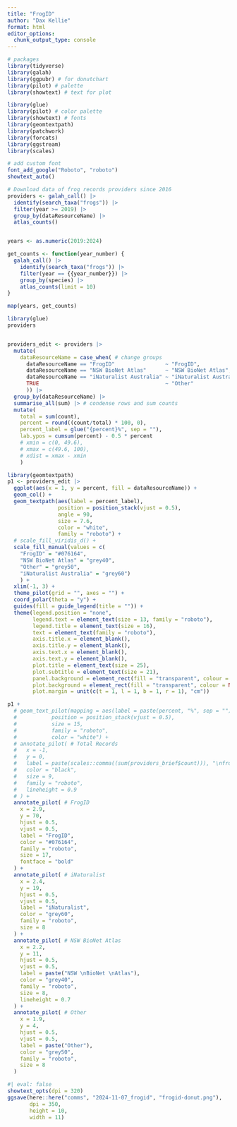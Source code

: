 ```yaml
---
title: "FrogID"
author: "Dax Kellie"
format: html
editor_options: 
  chunk_output_type: console
---
```


```r
# packages
library(tidyverse)
library(galah)
library(ggpubr) # for donutchart
library(pilot) # palette
library(showtext) # text for plot

library(glue)
library(pilot) # color palette
library(showtext) # fonts
library(geomtextpath)
library(patchwork)
library(forcats)
library(ggstream)
library(scales)

# add custom font
font_add_google("Roboto", "roboto")
showtext_auto()
```


```r
# Download data of frog records providers since 2016
providers <- galah_call() |>
  identify(search_taxa("frogs")) |>
  filter(year >= 2019) |>
  group_by(dataResourceName) |>
  atlas_counts()


years <- as.numeric(2019:2024)

get_counts <- function(year_number) {
  galah_call() |>
    identify(search_taxa("frogs")) |>
    filter(year == {{year_number}}) |>
    group_by(species) |>
    atlas_counts(limit = 10)
}

map(years, get_counts)
```


```r
library(glue)
providers


providers_edit <- providers |> 
  mutate(
    dataResourceName = case_when( # change groups
      dataResourceName == "FrogID"                ~ "FrogID",
      dataResourceName == "NSW BioNet Atlas"      ~ "NSW BioNet Atlas",
      dataResourceName == "iNaturalist Australia" ~ "iNaturalist Australia",
      TRUE                                        ~ "Other"
      )) |>
  group_by(dataResourceName) |>
  summarise_all(sum) |> # condense rows and sum counts
  mutate(
    total = sum(count),
    percent = round((count/total) * 100, 0),
    percent_label = glue("{percent}%", sep = ""),
    lab.ypos = cumsum(percent) - 0.5 * percent
    # xmin = c(0, 49.6),
    # xmax = c(49.6, 100),
    # xdist = xmax - xmin
    )

```

```r
library(geomtextpath)
p1 <- providers_edit |>
  ggplot(aes(x = 1, y = percent, fill = dataResourceName)) +
  geom_col() +
  geom_textpath(aes(label = percent_label),
                position = position_stack(vjust = 0.5),
                angle = 90,
                size = 7.6,
                color = "white",
                family = "roboto") +
  # scale_fill_viridis_d() +
  scale_fill_manual(values = c(
    "FrogID" = "#076164",
    "NSW BioNet Atlas" = "grey40",
    "Other" = "grey50",
    "iNaturalist Australia" = "grey60")
    ) +
  xlim(-1, 3) +
  theme_pilot(grid = "", axes = "") +
  coord_polar(theta = "y") + 
  guides(fill = guide_legend(title = "")) +
  theme(legend.position = "none",
        legend.text = element_text(size = 13, family = "roboto"),
        legend.title = element_text(size = 16),
        text = element_text(family = "roboto"),
        axis.title.x = element_blank(),
        axis.title.y = element_blank(),
        axis.text.x = element_blank(),
        axis.text.y = element_blank(),
        plot.title = element_text(size = 25),
        plot.subtitle = element_text(size = 21),
        panel.background = element_rect(fill = "transparent", colour = NA),
        plot.background = element_rect(fill = "transparent", colour = NA),
        plot.margin = unit(c(t = 1, l = 1, b = 1, r = 1), "cm"))

p1 +
  # geom_text_pilot(mapping = aes(label = paste(percent, "%", sep = ""), fontface = "bold"),
  #           position = position_stack(vjust = 0.5),
  #           size = 15,
  #           family = "roboto",
  #           color = "white") +
  # annotate_pilot( # Total Records
  #   x = -1,
  #   y = 0,
  #   label = paste(scales::comma((sum(providers_brief$count))), "\nfrog records \nsince 2018"),
  #   color = "black",
  #   size = 9,
  #   family = "roboto",
  #   lineheight = 0.9
  # ) +
  annotate_pilot( # FrogID
    x = 2.9,
    y = 70,
    hjust = 0.5,
    vjust = 0.5,
    label = "FrogID",
    color = "#076164",
    family = "roboto",
    size = 17,
    fontface = "bold"
  ) +
  annotate_pilot( # iNaturalist
    x = 2.4,
    y = 19,
    hjust = 0.5,
    vjust = 0.5,
    label = "iNaturalist",
    color = "grey60",
    family = "roboto",
    size = 8
  ) +
  annotate_pilot( # NSW BioNet Atlas
    x = 2.2,
    y = 11,
    hjust = 0.5,
    vjust = 0.5,
    label = paste("NSW \nBioNet \nAtlas"),
    color = "grey40",
    family = "roboto",
    size = 8,
    lineheight = 0.7
  ) +
  annotate_pilot( # Other
    x = 1.9,
    y = 4,
    hjust = 0.5,
    vjust = 0.5,
    label = paste("Other"),
    color = "grey50",
    family = "roboto",
    size = 8
  )
```


```r
#| eval: false
showtext_opts(dpi = 320)
ggsave(here::here("comms", "2024-11-07_frogid", "frogid-donut.png"),
       dpi = 350,
       height = 10,
       width = 11)

```


